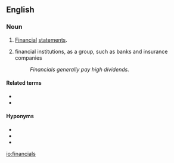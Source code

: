==English==

===Noun===
{{en-plural noun}}

# {{lb|en|accounting|business}} [[financial|Financial]] [[statements]].
# {{lb|en|business|finance}} financial institutions, as a group, such as banks and insurance companies
#: ''Financials generally pay high dividends.''

====Related terms====
* {{l|en|finance}}
* {{l|en|financial}}

====Hyponyms====
* {{l|en|balance sheet}}
* {{l|en|income statement}}
* {{l|en|profit and loss}}

[[io:financials]]